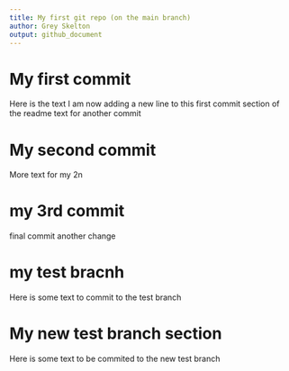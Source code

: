 ```yaml
---
title: My first git repo (on the main branch)
author: Grey Skelton
output: github_document
---
```

# My first commit
Here is the text
I am now adding a new line to this first commit section of the readme
text for another commit

# My second commit
More text for my 2n

# my 3rd commit
final commit
another change

# my test bracnh
Here is some text to commit to the test branch

# My new test branch section
Here is some text to be commited to the new test branch